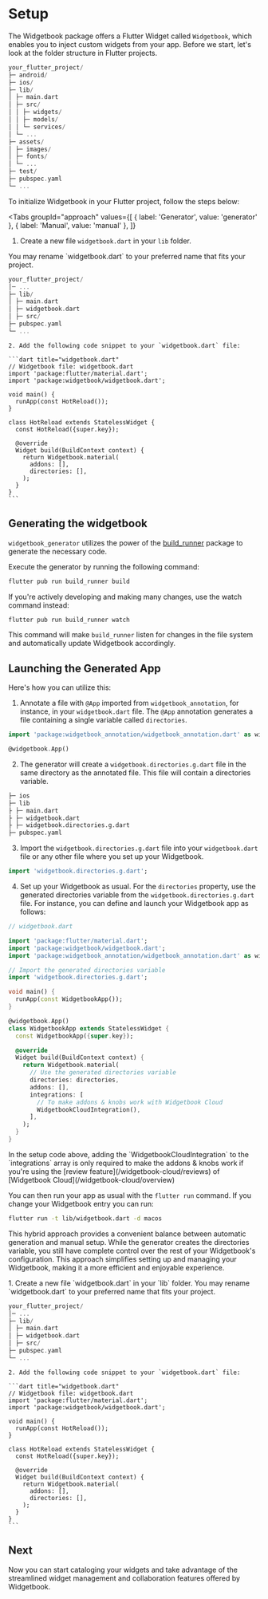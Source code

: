 # Setup

The Widgetbook package offers a Flutter Widget called `Widgetbook`, which
enables you to inject custom widgets from your app. Before we start, let's look
at the folder structure in Flutter projects.

```dart
your_flutter_project/
├─ android/
├─ ios/
├─ lib/
│ ├─ main.dart
│ ├─ src/
│ │ ├─ widgets/
│ │ ├─ models/
│ │ └─ services/
│ └─ ...
├─ assets/
│ ├─ images/
│ ├─ fonts/
│ └─ ...
├─ test/
├─ pubspec.yaml
└─ ...
```

To initialize Widgetbook in your Flutter project, follow the steps below:

<Tabs
  groupId="approach"
  values={[
    { label: 'Generator', value: 'generator' },
    { label: 'Manual', value: 'manual' },
  ]}
>
  <TabItem value="generator">

 1. Create a new file `widgetbook.dart` in your `lib` folder.

<Info>
  You may rename `widgetbook.dart` to your preferred name that fits your
  project.
</Info>

```dart
your_flutter_project/
│─ ...
├─ lib/
│ ├─ main.dart
│ ├─ widgetbook.dart
│ ├─ src/
├─ pubspec.yaml
└─ ...
```

    2. Add the following code snippet to your `widgetbook.dart` file:

    ```dart title="widgetbook.dart"
    // Widgetbook file: widgetbook.dart
    import 'package:flutter/material.dart';
    import 'package:widgetbook/widgetbook.dart';

    void main() {
      runApp(const HotReload());
    }

    class HotReload extends StatelessWidget {
      const HotReload({super.key});

      @override
      Widget build(BuildContext context) {
        return Widgetbook.material(
          addons: [],
          directories: [],
        );
      }
    }
    ```

## Generating the widgetbook

`widgetbook_generator` utilizes the power of the
[build_runner](https://pub.dev/packages/build_runner) package to generate the
necessary code.

Execute the generator by running the following command:

```bash
flutter pub run build_runner build
```

If you're actively developing and making many changes, use the watch command
instead:

```bash
flutter pub run build_runner watch
```

This command will make `build_runner` listen for changes in the file system and
automatically update Widgetbook accordingly.

## Launching the Generated App

Here's how you can utilize this:

1. Annotate a file with `@App` imported from `widgetbook_annotation`, for
   instance, in your `widgetbook.dart` file. The `@App` annotation generates a
   file containing a single variable called `directories`.

```dart
import 'package:widgetbook_annotation/widgetbook_annotation.dart' as widgetbook;

@widgetbook.App()
```

2. The generator will create a `widgetbook.directories.g.dart` file in the same directory as
   the annotated file. This file will contain a directories variable.

```bash
├─ ios
├─ lib
├ ├─ main.dart
├ ├─ widgetbook.dart
├ ├─ widgetbook.directories.g.dart
├─ pubspec.yaml
```

3. Import the `widgetbook.directories.g.dart` file into your `widgetbook.dart` file or any
   other file where you set up your Widgetbook.

```dart
import 'widgetbook.directories.g.dart';
```

4. Set up your Widgetbook as usual. For the `directories` property, use the
   generated directories variable from the `widgetbook.directories.g.dart` file. For
   instance, you can define and launch your Widgetbook app as follows:

```dart
// widgetbook.dart

import 'package:flutter/material.dart';
import 'package:widgetbook/widgetbook.dart';
import 'package:widgetbook_annotation/widgetbook_annotation.dart' as widgetbook;

// Import the generated directories variable
import 'widgetbook.directories.g.dart';

void main() {
  runApp(const WidgetbookApp());
}

@widgetbook.App()
class WidgetbookApp extends StatelessWidget {
  const WidgetbookApp({super.key});

  @override
  Widget build(BuildContext context) {
    return Widgetbook.material(
      // Use the generated directories variable
      directories: directories,
      addons: [],
      integrations: [
        // To make addons & knobs work with Widgetbook Cloud
        WidgetbookCloudIntegration(),
      ],
    );
  }
}
```

<Info>
  In the setup code above, adding the `WidgetbookCloudIntegration` to the
  `integrations` array is only required to make the addons & knobs work if you're using the
  [review feature](/widgetbook-cloud/reviews) of [Widgetbook
  Cloud](/widgetbook-cloud/overview)
</Info>

You can then run your app as usual with the `flutter run` command. If you change
your Widgetbook entry you can run:

```bash
flutter run -t lib/widgetbook.dart -d macos
```

This hybrid approach provides a convenient balance between automatic generation
and manual setup. While the generator creates the directories variable, you
still have complete control over the rest of your Widgetbook's configuration.
This approach simplifies setting up and managing your Widgetbook, making it a
more efficient and enjoyable experience.

  </TabItem>
  <TabItem value="manual">
    1. Create a new file `widgetbook.dart` in your `lib` folder.

<Info>
  You may rename `widgetbook.dart` to your preferred name that fits your
  project.
</Info>

```dart
your_flutter_project/
│─ ...
├─ lib/
│ ├─ main.dart
│ ├─ widgetbook.dart
│ ├─ src/
├─ pubspec.yaml
└─ ...
```

    2. Add the following code snippet to your `widgetbook.dart` file:

    ```dart title="widgetbook.dart"
    // Widgetbook file: widgetbook.dart
    import 'package:flutter/material.dart';
    import 'package:widgetbook/widgetbook.dart';

    void main() {
      runApp(const HotReload());
    }

    class HotReload extends StatelessWidget {
      const HotReload({super.key});

      @override
      Widget build(BuildContext context) {
        return Widgetbook.material(
          addons: [],
          directories: [],
        );
      }
    }
    ```

  </TabItem>
</Tabs>

## Next

Now you can start cataloging your widgets and take advantage of the streamlined
widget management and collaboration features offered by Widgetbook.
